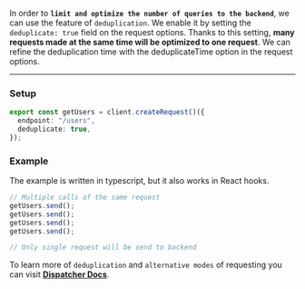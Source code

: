 In order to **`limit and optimize the number of queries to the backend`**, we can use the feature of `deduplication`. We
enable it by setting the `deduplicate: true` field on the request options. Thanks to this setting, **many requests made
at the same time will be optimized to one request**. We can refine the deduplication time with the deduplicateTime
option in the request options.

---

### Setup

```ts
export const getUsers = client.createRequest()({
  endpoint: "/users",
  deduplicate: true,
});
```

### Example

The example is written in typescript, but it also works in React hooks.

```ts
// Multiple calls of the same request
getUsers.send();
getUsers.send();
getUsers.send();
getUsers.send();

// Only single request will be send to backend
```

To learn more of `deduplication` and `alternative modes` of requesting you can visit
**[Dispatcher Docs](/documentation/02-core/dispatcher.mdx#dispatching-modes)**.
